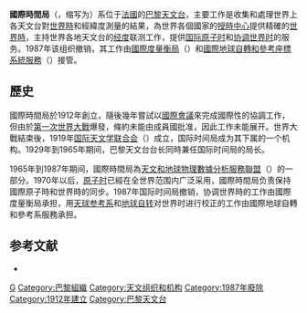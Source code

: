 {{NoteTA
|1 = zh-cn:协调世界时; zh-tw:世界協調時間; zh-mo:世界協調時; zh-hk:協調世界時;
}}
'''國際時間局'''（{{lang-fr|Bureau International de l'Heure}}，缩写为{{lang|fr|'''BIH'''}}）系位于[[法國|法國]]的[[巴黎天文台|巴黎天文台]]，主要工作是收集和處理世界上各天文台對[[世界時|世界時]]和經緯度測量的結果，為世界各個國家的[[授時中心|授時中心]]提供精確的[[世界時|世界時]]，主持世界各地天文台的[[经度|经度]]联测工作，提供[[国际原子时|国际原子时]]和[[协调世界时|协调世界时]]的服务。1987年该组织撤销，其工作由[[國際度量衡局|國際度量衡局]]（{{lang|fr|BIPM}}）和[[國際地球自轉服務|國際地球自轉和參考座標系統服務]]（{{lang|fr|IERS}}）接管。

== 歷史 ==
國際時間局於1912年創立，隨後幾年嘗試以[[國際會議|國際會議]]來完成國際性的協調工作，但由於[[第一次世界大戰|第一次世界大戰]]爆發，條約未能由成員國批准，因此工作未能展开。世界大戰結束後，1919年[[国际天文学联合会|国际天文学联合会]]（{{lang|en|IAU}}）成立，国际时间局成为其下属的一个机构。1929年到1965年期间，巴黎天文台台长同時兼任国际时间局的局长。

1965年到1987年期间，國際時間局為[[天文和地球物理數據分析服務聯盟|天文和地球物理數據分析服務聯盟]]（{{lang|en|FAGS}}）的一部分。1970年以后，[[原子时|原子时]]已經在全世界范围内广泛采用，國際時間局负责保持國際原子時和世界時的同步。1987年国际时间局撤销，协调世界時的工作由國際度量衡局承担，用[[天球参考系|天球参考系]]和[[地球自转|地球自转]]对世界时进行校正的工作由國際地球自轉和參考系服務承担。

==参考文献==
* {{cite conference
  | first = B.
  | last = Guinot
  | authorlink = 
  | title = History of the Bureau International de l'Heure
  | booktitle = Polar Motion: Historical and Scientific problems
  | pages = 175-184
  | year = 2000
  | url = http://adsabs.harvard.edu/abs/2000ASPC..208..175G
  | access-date = 2007-04-13
  | archive-date = 2007-03-11
  | archive-url = https://web.archive.org/web/20070311133443/http://adsabs.harvard.edu/abs/2000ASPC..208..175G
  | dead-url = no
  }}

[[Category:时间标准|G]]
[[Category:巴黎組織|Category:巴黎組織]]
[[Category:天文组织和机构|Category:天文组织和机构]]
[[Category:1987年廢除|Category:1987年廢除]]
[[Category:1912年建立|Category:1912年建立]]
[[Category:巴黎天文台|Category:巴黎天文台]]